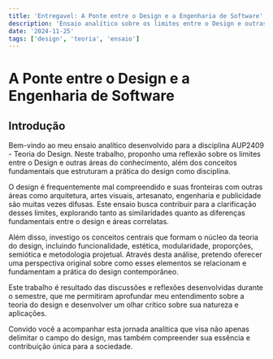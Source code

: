 ```yaml
---
title: 'Entregavel: A Ponte entre o Design e a Engenharia de Software'
description: 'Ensaio analítico sobre os limites entre o Design e outras áreas, além dos conceitos fundamentais da teoria do Design.'
date: '2024-11-25'
tags: ['design', 'teoria', 'ensaio']
---
```


# A Ponte entre o Design e a Engenharia de Software

## Introdução

Bem-vindo ao meu ensaio analítico desenvolvido para a disciplina AUP2409 - Teoria do Design. Neste trabalho, proponho uma reflexão sobre os limites entre o Design e outras áreas do conhecimento, além dos conceitos fundamentais que estruturam a prática do design como disciplina.

O design é frequentemente mal compreendido e suas fronteiras com outras áreas como arquitetura, artes visuais, artesanato, engenharia e publicidade são muitas vezes difusas. Este ensaio busca contribuir para a clarificação desses limites, explorando tanto as similaridades quanto as diferenças fundamentais entre o design e áreas correlatas.

Além disso, investigo os conceitos centrais que formam o núcleo da teoria do design, incluindo funcionalidade, estética, modularidade, proporções, semiótica e metodologia projetual. Através desta análise, pretendo oferecer uma perspectiva original sobre como esses elementos se relacionam e fundamentam a prática do design contemporâneo.

Este trabalho é resultado das discussões e reflexões desenvolvidas durante o semestre, que me permitiram aprofundar meu entendimento sobre a teoria do design e desenvolver um olhar crítico sobre sua natureza e aplicações.

Convido você a acompanhar esta jornada analítica que visa não apenas delimitar o campo do design, mas também compreender sua essência e contribuição única para a sociedade.


<PdfViewer pdfPath="/ime/AUP2409-Teoria do Design/Entregavel/main.pdf"/>

